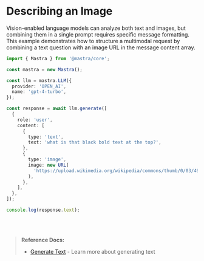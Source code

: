 
# Describing an Image

Vision-enabled language models can analyze both text and images, but combining them in a single prompt requires specific message formatting. This example demonstrates how to structure a multimodal request by combining a text question with an image URL in the message content array.

```ts showLineNumbers copy
import { Mastra } from '@mastra/core';

const mastra = new Mastra();

const llm = mastra.LLM({
  provider: 'OPEN_AI',
  name: 'gpt-4-turbo',
});

const response = await llm.generate([
  {
    role: 'user',
    content: [
      {
        type: 'text',
        text: 'what is that black bold text at the top?',
      },
      {
        type: 'image',
        image: new URL(
          'https://upload.wikimedia.org/wikipedia/commons/thumb/0/03/491_BC_-_1902_AD_-_A_Long_Time_Between_Drinks.jpg/1000px-491_BC_-_1902_AD_-_A_Long_Time_Between_Drinks.jpg',
        ),
      },
    ],
  },
]);

console.log(response.text);
```

<br />
<br />

> **Reference Docs:**
>
> - [Generate Text](/docs/reference/llm/generate) - Learn more about generating text

<br />
<br />
<GithubLink link={'https://github.com/mastra-ai/mastra/blob/main/examples/basics/llms/generate-text-from-image'} />
